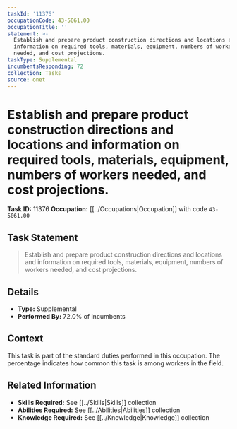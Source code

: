 ```yaml
---
taskId: '11376'
occupationCode: 43-5061.00
occupationTitle: ''
statement: >-
  Establish and prepare product construction directions and locations and
  information on required tools, materials, equipment, numbers of workers
  needed, and cost projections.
taskType: Supplemental
incumbentsResponding: 72
collection: Tasks
source: onet
---
```

# Establish and prepare product construction directions and locations and information on required tools, materials, equipment, numbers of workers needed, and cost projections.

**Task ID:** 11376
**Occupation:** [[../Occupations|Occupation]] with code `43-5061.00`

## Task Statement

> Establish and prepare product construction directions and locations and information on required tools, materials, equipment, numbers of workers needed, and cost projections.

## Details

- **Type:** Supplemental
- **Performed By:** 72.0% of incumbents

## Context

This task is part of the standard duties performed in this occupation. The percentage indicates how common this task is among workers in the field.

## Related Information

- **Skills Required:** See [[../Skills|Skills]] collection
- **Abilities Required:** See [[../Abilities|Abilities]] collection
- **Knowledge Required:** See [[../Knowledge|Knowledge]] collection
